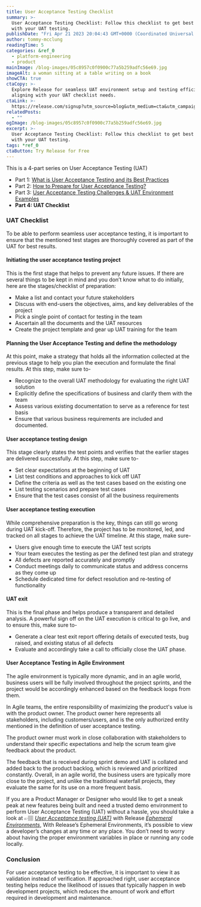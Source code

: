 ```yaml
---
title: User Acceptance Testing Checklist
summary: >-
  User Acceptance Testing Checklist: Follow this checklist to get best results
  with your UAT testing.
publishDate: "Fri Apr 21 2023 20:04:43 GMT+0000 (Coordinated Universal Time)"
author: tommy-mcclung
readingTime: 5
categories: &ref_0
  - platform-engineering
  - product
mainImage: /blog-images/05c8957c0f0900c77a5b259adfc56e69.jpg
imageAlt: a woman sitting at a table writing on a book
showCTA: true
ctaCopy: >-
  Explore Release for seamless UAT environment setup and testing efficiency,
  aligning with your UAT checklist needs.
ctaLink: >-
  https://release.com/signup?utm_source=blog&utm_medium=cta&utm_campaign=blog-cta&utm_content=user-acceptance-testing-checklist
relatedPosts:
  - ""
ogImage: /blog-images/05c8957c0f0900c77a5b259adfc56e69.jpg
excerpt: >-
  User Acceptance Testing Checklist: Follow this checklist to get best results
  with your UAT testing.
tags: *ref_0
ctaButton: Try Release for Free
---
```


This is a 4-part series on User Acceptance Testing (UAT)

- Part 1: [What is User Acceptance Testing and its Best Practices](https://release.com/blog/user-acceptance-testing-best-practices)
- Part 2: [How to Prepare for User Acceptance Testing?](https://release.com/blog/how-do-you-prepare-for-user-acceptance-testing)
- Part 3: [User Acceptance Testing Challenges & UAT Environment Examples](https://release.com/blog/what-are-the-challenges-faced-during-uat-testing)
- **Part 4: UAT Checklist**

### UAT Checklist

To be able to perform seamless user acceptance testing, it is important to ensure that the mentioned test stages are thoroughly covered as part of the UAT for best results.

#### Initiating the user acceptance testing project

This is the first stage that helps to prevent any future issues. If there are several things to be kept in mind and you don’t know what to do initially, here are the stages/checklist of preparation:

- Make a list and contact your future stakeholders
- Discuss with end-users the objectives, aims, and key deliverables of the project
- Pick a single point of contact for testing in the team
- Ascertain all the documents and the UAT resources
- Create the project template and gear up UAT training for the team

#### Planning the User Acceptance Testing and define the methodology

At this point, make a strategy that holds all the information collected at the previous stage to help you plan the execution and formulate the final results. At this step, make sure to-

- Recognize to the overall UAT methodology for evaluating the right UAT solution
- Explicitly define the specifications of business and clarify them with the team
- Assess various existing documentation to serve as a reference for test basis
- Ensure that various business requirements are included and documented.

#### User acceptance testing design

This stage clearly states the test points and verifies that the earlier stages are delivered successfully. At this step, make sure to-

- Set clear expectations at the beginning of UAT
- List test conditions and approaches to kick off UAT
- Define the criteria as well as the test cases based on the existing one
- List testing scenarios and prepare test cases
- Ensure that the test cases consist of all the business requirements

#### User acceptance testing execution

While comprehensive preparation is the key, things can still go wrong during UAT kick-off. Therefore, the project has to be monitored, led, and tracked on all stages to achieve the UAT timeline. At this stage, make sure-

- Users give enough time to execute the UAT test scripts 
- Your team executes the testing as per the defined test plan and strategy
- All defects are reported accurately and promptly 
- Conduct meetings daily to communicate status and address concerns as they come up
- Schedule dedicated time for defect resolution and re-testing of functionality

#### UAT exit

This is the final phase and helps produce a transparent and detailed analysis. A powerful sign off on the UAT execution is critical to go live, and to ensure this, make sure to-

- Generate a clear test exit report offering details of executed tests, bug raised, and existing status of all defects
- Evaluate and accordingly take a call to officially close the UAT phase.

#### User Acceptance Testing in Agile Environment

The agile environment is typically more dynamic, and in an agile world, business users will be fully involved throughout the project sprints, and the project would be accordingly enhanced based on the feedback loops from them.

In Agile teams, the entire responsibility of maximizing the product's value is with the product owner. The product owner here represents all stakeholders, including customers/users, and is the only authorized entity mentioned in the definition of user acceptance testing.

The product owner must work in close collaboration with stakeholders to understand their specific expectations and help the scrum team give feedback about the product.

The feedback that is received during sprint demo and UAT is collated and added back to the product backlog, which is reviewed and prioritized constantly. Overall, in an agile world, the business users are typically more close to the project, and unlike the traditional waterfall projects, they evaluate the same for its use on a more frequent basis.

If you are a Product Manager or Designer who would like to get a sneak peak at new features being built and need a trusted demo environment to perform User Acceptance Testing (UAT) without a hassle, you should take a look at 👉🏽 [_User Acceptance testing (UAT)_](https://release.com/user-acceptance-testing-with-ephemeral-environments) with Release [_Ephemeral Environments_](https://docs.releaseapp.io/release-overview#ephemeral-environments), With Release’s Ephemeral Environments, it’s possible to view a developer’s changes at any time or any place. You don’t need to worry about having the proper environment variables in place or running any code locally.

### Conclusion

For user acceptance testing to be effective, it is important to view it as validation instead of verification. If approached right, user acceptance testing helps reduce the likelihood of issues that typically happen in web development projects, which reduces the amount of work and effort required in development and maintenance.
